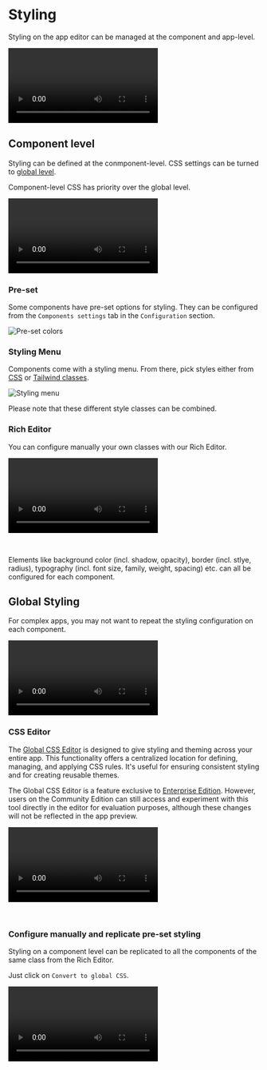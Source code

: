 
# Styling

Styling on the app editor can be managed at the component and app-level.

<video
    className="border-2 rounded-xl object-cover w-full h-full dark:border-gray-800"
    autoPlay
    controls
    src="/videos/app_styling.mp4"
/>

## Component level

Styling can be defined at the conmponent-level. CSS settings can be turned to [global level](#global-styling).

Component-level CSS has priority over the global level.

<video
    className="border-2 rounded-xl object-cover w-full h-full dark:border-gray-800"
    controls
    src="/videos/styling_component.mp4"
/>

### Pre-set

Some components have pre-set options for styling. They can be configured from the `Components settings` tab in the `Configuration` section.

![Pre-set colors](../../assets/apps/8_app_styling/pre_set_colors.png.webp)

### Styling Menu

Components come with a styling menu. From there, pick styles either from [CSS](https://www.w3schools.com/html/html_css.asp) or [Tailwind classes](https://tailwind.build/classes).

![Styling menu](../../assets/apps/8_app_styling/styling_menu.png.webp)

Please note that these different style classes can be combined.

### Rich Editor

You can configure manually your own classes with our Rich Editor.

<video
    className="border-2 rounded-xl object-cover w-full h-full dark:border-gray-800"
    controls
    src="/videos/rich_editor.mp4"
/>

<br/>

Elements like background color (incl. shadow, opacity), border (incl. stlye, radius), typography (incl. font size, family, weight, spacing) etc. can all be configured for each component.

## Global Styling

For complex apps, you may not want to repeat the styling configuration on each component.

<video
    className="border-2 rounded-xl object-cover w-full h-full dark:border-gray-800"
    controls
    src="/videos/global_styling.mp4"
/>

### CSS Editor

The [Global CSS Editor](../9_css_editor.md) is designed to give styling and theming across your entire app. This functionality offers a centralized location for defining, managing, and applying CSS rules. It's useful for ensuring consistent styling and for creating reusable themes.

The Global CSS Editor is a feature exclusive to [Enterprise Edition](../../misc/7_plans_details/index.mdx). However, users on the Community Edition can still access and experiment with this tool directly in the editor for evaluation purposes, although these changes will not be reflected in the app preview.

<video
  className="border-2 rounded-xl object-cover w-full h-full dark:border-gray-800"
  controls
  src="/videos/global-css.mp4"
/>

<br/>

<div class="grid grid-cols-2 gap-2 my-4">
	<DocCard
		title="CSS Editor"
		description="The Global CSS Editor is designed to give styling and theming across your entire app."
		href="/docs/apps/css_editor"
		color="orange"
	/>
</div>

### Configure manually and replicate pre-set styling

Styling on a component level can be replicated to all the components of the same class from the Rich Editor.

Just click on `Convert to global CSS`.

<video
    className="border-2 rounded-xl object-cover w-full h-full dark:border-gray-800"
    controls
    src="/videos/copy_style_global_css.mp4"
/>